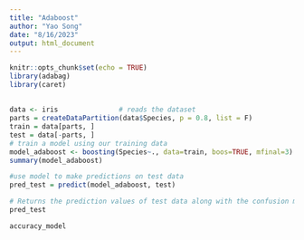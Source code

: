 ```yaml
---
title: "Adaboost"
author: "Yao Song"
date: "8/16/2023"
output: html_document
---
```


```r
knitr::opts_chunk$set(echo = TRUE)
library(adabag)
library(caret)  
```

## 

```r
data <- iris               # reads the dataset
parts = createDataPartition(data$Species, p = 0.8, list = F)
train = data[parts, ]
test = data[-parts, ]    
# train a model using our training data
model_adaboost <- boosting(Species~., data=train, boos=TRUE, mfinal=3)
summary(model_adaboost)

#use model to make predictions on test data
pred_test = predict(model_adaboost, test)

# Returns the prediction values of test data along with the confusion matrix
pred_test

accuracy_model
```
